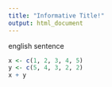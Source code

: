 ```yaml
---
title: "Informative Title!"
output: html_document
---
```


english sentence
```r
x <- c(1, 2, 3, 4, 5)
y <- c(5, 4, 3, 2, 2)
x + y
```

